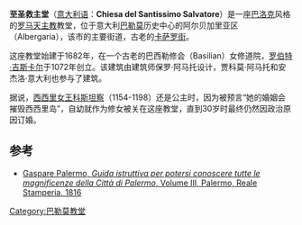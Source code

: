 {{Infobox religious building
| building_name         = 至圣救主堂
| native_name           = Chiesa del Santissimo Salvatore 
| image                 = Chiesa SS Salvatore (2545811976).jpg
| caption               = 内部
| location              = 意大利[[巴勒莫|巴勒莫]]
| coordinates           = {{coord|38|06|51.54|N|13|21|31.51|E|display=inline,title}}
| religious_affiliation = [[罗马天主教|罗马天主教]]
| rite                  = [[罗马礼|罗马礼]]
| province              = [[天主教巴勒莫总教区|天主教巴勒莫总教区]]
| consecration_year     = 1704
| architect             = 保罗·阿马托
| architecture_style    = [[西西里巴洛克|西西里巴洛克]]
| groundbreaking        = 1682
}}
'''至圣救主堂'''（[[意大利语|意大利语]]：'''Chiesa del Santissimo Salvatore'''）是一座[[巴洛克|巴洛克]]风格的[[罗马天主教|罗马天主教]]教堂，位于意大利[[巴勒莫|巴勒莫]]历史中心的阿尔贝加里亚区（Albergaria），该市的主要街道，古老的[[卡萨罗街|卡萨罗街]]。

这座教堂始建于1682年，在一个古老的巴西勒修会（Basilian）女修道院，[[罗伯特·吉斯卡尔|罗伯特·吉斯卡尔]]于1072年创立。该建筑由建筑师保罗·阿马托设计，贾科莫·阿马托和安杰洛·意大利也参与了建筑。

据说，[[科斯坦察_(西西里女王)|西西里女王科斯坦察]]（1154-1198）还是公主时，因为被预言“她的婚姻会摧毁西西里岛”，自幼就作为修女被关在这座教堂，直到30岁时最终仍然因政治原因订婚。

==参考 ==
* [https://books.google.it/books?id=u1sUAAAAQAAJ&printsec=frontcover&hl=it&source=gbs_ge_summary_r&cad=0#v=onepage&q&f=false Gaspare Palermo, ''Guida istruttiva per potersi conoscere tutte le magnificenze della Città di Palermo'', Volume III, Palermo, Reale Stamperia, 1816] {{Wayback|url=https://books.google.it/books?id=u1sUAAAAQAAJ&printsec=frontcover&hl=it&source=gbs_ge_summary_r&cad=0#v=onepage&q&f=false |date=20200618183947 }}
[[Category:巴勒莫教堂|Category:巴勒莫教堂]]